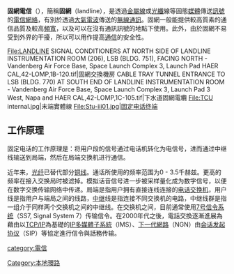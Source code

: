 {{noteTA
|T = zh-cn:固定电话;zh-tw:固網電信;zh-hk:固網電訊;
|G1=IT
|G2=Communication
|1 =zh-cn:固话;zh-tw:固網;
}}
{{Unreferenced|time=2019-05-22T10:25:27+00:00}}

'''固網電信'''（{{lang-en|fixed-line telephony}}），簡稱'''固網'''（landline），是透過[[金屬線|金屬線]]或[[光纖|光纖]]線等固態[[媒體|媒體]]傳送[[信号|訊號]]的[[電信|電信]][[網絡|網絡]]，有別於透過[[大氣電波|大氣電波]]傳送的[[無線通訊|無線通訊]]。固網一般能提供較高質素的通信品質及較高[[頻寬|頻寬]]，以及可以在沒有通訊訊號的地點下使用。此外，由於固網不易受到外界的干擾，所以可以用作提高[[通信|通信]]的安全性。
<gallery>
File:LANDLINE SIGNAL CONDITIONERS AT NORTH SIDE OF LANDLINE INSTRUMENTATION ROOM (206), LSB (BLDG. 751), FACING NORTH - Vandenberg Air Force Base, Space Launch Complex 3, Launch Pad HAER CAL,42-LOMP,1B-120.tif|固網交換機房
CABLE TRAY TUNNEL ENTRANCE TO LSB (BLDG. 770) AT SOUTH END OF LANDLINE INSTRUMENTATION ROOM - Vandenberg Air Force Base, Space Launch Complex 3, Launch Pad 3 West, Napa and HAER CAL,42-LOMP,1C-105.tif|下水道固網電纜
File:TCU internal.jpg|末端實體線
File:Stu-iii01.jpg|固定电话终端
</gallery>

== 工作原理 ==
固定电话的工作原理是：将用户段的信号通过电话机转化为电信号，进而通过中继线输送到局端，然后在局端交换机进行通信。

近年来，[[光纤|光纤]]已替代部分[[铜|铜]][[电缆|线]]。通话所使用的频率范围为0 - 3.5千赫兹。更高的频率在接入交换局时被滤掉。模拟话音信号进一步被采样量化成为数字信号，以便在数字交换传输网络中传递。局端是指用户拥有直接连线连接的[[电话交换机|电话交换机]]，用户线是指用户与端局之间的线路，[[中继|中继]]线是指连接不同交换机的电路，中继线群是指一组介于同样两个交换机之间的中继线。在交换机之间，目前通常使用[[7号信令系统|7号信令系统]]（SS7, Signal System 7）传输信令。在2000年代之後，電話交換逐漸進展為藉由以[[TCP/IP|TCP/IP]]為基礎的[[IP多媒體子系統|IP多媒體子系統]]（IMS）、[[下一代網路|下一代網路]]（NGN）由[[会话发起协议|会话发起协议]]（SIP）等協定進行信令與話務传输。

{{電信小作品}}
{{電話}}
{{電信}}

[[category:電信|category:電信]]
[[Category:本地環路|Category:本地環路]]